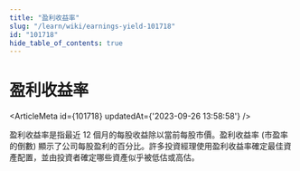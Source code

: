 ```yaml
---
title: "盈利收益率"
slug: "/learn/wiki/earnings-yield-101718"
id: "101718"
hide_table_of_contents: true
---
```



# 盈利收益率

<ArticleMeta id={101718} updatedAt={'2023-09-26 13:58:58'} />
<div className='border-solid border-b border-t-0 my-4 border-[var(--ifm-color-gray-300)]' />

盈利收益率是指最近 12 個月的每股收益除以當前每股市價。盈利收益率 (市盈率的倒數) 顯示了公司每股盈利的百分比。許多投資經理使用盈利收益率確定最佳資產配置，並由投資者確定哪些資產似乎被低估或高估。
